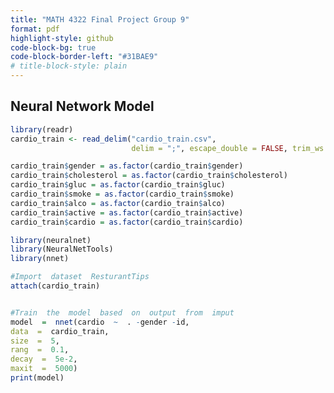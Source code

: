 ```yaml
---
title: "MATH 4322 Final Project Group 9"
format: pdf
highlight-style: github
code-block-bg: true
code-block-border-left: "#31BAE9"
# title-block-style: plain
---
```




## Neural Network Model
```r
library(readr)
cardio_train <- read_delim("cardio_train.csv",
                           delim = ";", escape_double = FALSE, trim_ws = TRUE)

cardio_train$gender = as.factor(cardio_train$gender)
cardio_train$cholesterol = as.factor(cardio_train$cholesterol)
cardio_train$gluc = as.factor(cardio_train$gluc)
cardio_train$smoke = as.factor(cardio_train$smoke)
cardio_train$alco = as.factor(cardio_train$alco)
cardio_train$active = as.factor(cardio_train$active)
cardio_train$cardio = as.factor(cardio_train$cardio)

```

```r

library(neuralnet) 
library(NeuralNetTools) 
library(nnet) 

#Import  dataset  ResturantTips 
attach(cardio_train) 


#Train  the  model  based  on  output  from  imput 
model  =  nnet(cardio  ~  . -gender -id, 
data  =  cardio_train, 
size  =  5, 
rang  =  0.1, 
decay  =  5e-2, 
maxit  =  5000) 
print(model) 

```